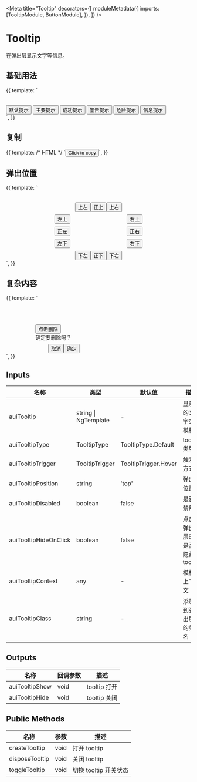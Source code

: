 

<Meta
  title="Tooltip"
  decorators={[
    moduleMetadata({
      imports: [TooltipModule, ButtonModule],
    }),
  ]}
/>

# Tooltip

在弹出层显示文字等信息。

## 基础用法

<Canvas>
  <Story name="basic" height="80px">
    {{
      template: `
        <div style="padding-top: 32px">
          <button
            aui-button="text"
            auiTooltip="默认提示"
          >
            默认提示
          </button>
          <button
            aui-button="text"
            auiTooltip="主要提示"
            auiTooltipType="primary"
          >
            主要提示
          </button>
          <button
            aui-button="text"
            auiTooltip="成功提示"
            auiTooltipType="success"
          >
            成功提示
          </button>
          <button
            aui-button="text"
            auiTooltip="警告提示"
            auiTooltipType="warning"
          >
            警告提示
          </button>
          <button
            aui-button="text"
            auiTooltip="错误提示"
            auiTooltipType="error"
          >
            危险提示
          </button>
          <button
            aui-button="text"
            auiTooltip="信息提示"
            auiTooltipType="info"
          >
            信息提示
          </button>
        </div>
      `,
    }}
  </Story>
</Canvas>

## 复制

<Canvas>
  <Story name="copy" height="100px">
    {{
      template: /* HTML */ `<button
        aui-button="primary"
        auiTooltipCopy="Content"
        auiTooltipCopyTip="Tips"
      >
        Click to copy
      </button>`,
    }}
  </Story>
</Canvas>

## 弹出位置

<Canvas>
  <Story name="position" height="240px">
    {{
      template: `
        <div class="container">
          <div class="center">
            <button
              aui-button="text"
              auiTooltip="top start"
              auiTooltipPosition="top start"
            >
              上左
            </button>
            <button
              aui-button="text"
              auiTooltip="top"
              auiTooltipPosition="top"
            >
              正上
            </button>
            <button
              aui-button="text"
              auiTooltip="top end"
              auiTooltipPosition="top end"
            >
              上右
            </button>
          </div>
          <div class="side">
            <button
              aui-button="text"
              auiTooltip="start top"
              auiTooltipPosition="start top"
            >
              左上
            </button>
            <button
              aui-button="text"
              auiTooltip="end top"
              auiTooltipPosition="end top"
            >
              右上
            </button>
          </div>
          <div class="side">
            <button
              aui-button="text"
              auiTooltip="start"
              auiTooltipPosition="start"
            >
              正左
            </button>
            <button
              aui-button="text"
              auiTooltip="end"
              auiTooltipPosition="end"
            >
              正右
            </button>
          </div>
          <div class="side">
            <button
              aui-button="text"
              auiTooltip="start bottom"
              auiTooltipPosition="start bottom"
            >
              左下
            </button>
            <button
              aui-button="text"
              auiTooltip="end bottom"
              auiTooltipPosition="end bottom"
            >
              右下
            </button>
          </div>
          <div class="center">
            <button
              aui-button="text"
              auiTooltip="bottom start"
              auiTooltipPosition="bottom start"
            >
              下左
            </button>
            <button
              aui-button="text"
              auiTooltip="bottom"
              auiTooltipPosition="bottom"
            >
              正下
            </button>
            <button
              aui-button="text"
              auiTooltip="bottom end"
              auiTooltipPosition="bottom end"
            >
              下右
            </button>
          </div>
        </div>
        <style>
          .container {
            margin: auto;
            padding-top: 32px;
            width: fit-content;
          }
          .side {
            display: flex;
            justify-content: space-between;
            width: 240px;
          }
          .center {
            display: flex;
            justify-content: center;
          }
          .container div + div {
            margin-top: 8px;
          }
        </style>
      `,
    }}
  </Story>
</Canvas>

## 复杂内容

<Canvas>
  <Story name="complex-content" height="120px">
    {{
      template: `
        <div style="padding: 64px 0 0 80px;">
          <button
            aui-button="primary"
            #tooltip="auiTooltip"
            [auiTooltip]="template"
            auiTooltipTrigger="click"
            auiTooltipType="info"
            auiTooltipPosition="top end"
          >
            点击删除
          </button>
          <ng-template #template>
            <div class="popper">
              确定要删除吗？
              <div class="footer">
                <button
                  aui-button="text"
                  size="mini"
                  (click)="tooltip.disposeTooltip()"
                >
                  取消
                </button>
                <button
                  aui-button="text"
                  size="mini"
                  (click)="tooltip.disposeTooltip()"
                >
                  确定
                </button>
              </div>
            </div>
          </ng-template>
        </div>
        <style>
          .popper {
            width: 120px;
          }
          .footer {
            margin-top: 8px;
            display: flex;
            justify-content: flex-end;
          }
        </style>
      `,
    }}
  </Story>
</Canvas>

## Inputs

| 名称                  | 类型                 | 默认值               | 描述                         |
| --------------------- | -------------------- | -------------------- | ---------------------------- |
| auiTooltip            | string \| NgTemplate | -                    | 显示的文字或模板             |
| auiTooltipType        | TooltipType          | TooltipType.Default  | tooltip 类型                 |
| auiTooltipTrigger     | TooltipTrigger       | TooltipTrigger.Hover | 触发方式                     |
| auiTooltipPosition    | string               | 'top'                | 弹出位置                     |
| auiTooltipDisabled    | boolean              | false                | 是否禁用                     |
| auiTooltipHideOnClick | boolean              | false                | 点击弹出层时是否隐藏 tooltip |
| auiTooltipContext     | any                  | -                    | 模板上下文                   |
| auiTooltipClass       | string               | -                    | 添加到弹出层的类名           |

## Outputs

| 名称           | 回调参数 | 描述         |
| -------------- | -------- | ------------ |
| auiTooltipShow | void     | tooltip 打开 |
| auiTooltipHide | void     | tooltip 关闭 |

## Public Methods

| 名称           | 参数 | 描述                  |
| -------------- | ---- | --------------------- |
| createTooltip  | void | 打开 tooltip          |
| disposeTooltip | void | 关闭 tooltip          |
| toggleTooltip  | void | 切换 tooltip 开关状态 |
